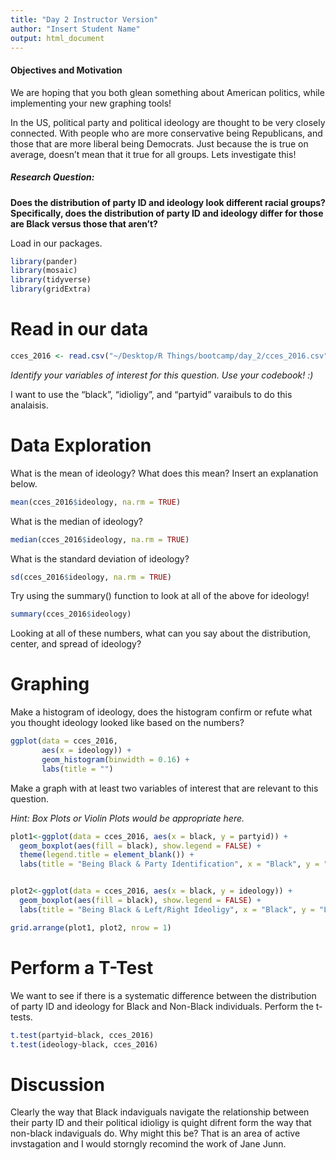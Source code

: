 ```yaml
---
title: "Day 2 Instructor Version"
author: "Insert Student Name"
output: html_document
---
```

#### Objectives and Motivation

We are hoping that you both glean something about American politics, while implementing your new graphing tools!

In the US, political party and political ideology are thought to be very closely connected. With people who are more conservative being Republicans, and those that are more liberal being Democrats. Just because the is true on average, doesn't mean that it true for all groups. Lets investigate this!

##### Research Question: 

**Does the distribution of party ID and ideology look different racial groups? Specifically, does the distribution of party ID and ideology differ for those are Black versus those that aren't?**

Load in our packages.

```r
library(pander)
library(mosaic)
library(tidyverse)
library(gridExtra)
```

# Read in our data

```r
cces_2016 <- read.csv("~/Desktop/R Things/bootcamp/day_2/cces_2016.csv")
```

*Identify your variables of interest for this question. Use your codebook! :)*

I want to use the "black", "idioligy", and "partyid" varaibuls to do this analaisis. 


# Data Exploration

What is the mean of ideology? What does this mean? Insert an explanation below.

```r
mean(cces_2016$ideology, na.rm = TRUE)
```

What is the median of ideology?

```r
median(cces_2016$ideology, na.rm = TRUE)
```


What is the standard deviation of ideology?

```r
sd(cces_2016$ideology, na.rm = TRUE)
```

Try using the summary() function to look at all of the above for ideology!

```r
summary(cces_2016$ideology)
```

Looking at all of these numbers, what can you say about the distribution, center, and spread of ideology?


# Graphing

Make a histogram of ideology, does the histogram confirm or refute what you thought ideology looked like based on the numbers?

```r
ggplot(data = cces_2016, 
       aes(x = ideology)) +
       geom_histogram(binwidth = 0.16) +
       labs(title = "")
```


Make a graph with at least two variables of interest that are relevant to this question. 

*Hint: Box Plots or Violin Plots would be appropriate here.*

```r
plot1<-ggplot(data = cces_2016, aes(x = black, y = partyid)) +
  geom_boxplot(aes(fill = black), show.legend = FALSE) +
  theme(legend.title = element_blank()) +
  labs(title = "Being Black & Party Identification", x = "Black", y = "Party Id")


plot2<-ggplot(data = cces_2016, aes(x = black, y = ideology)) +
  geom_boxplot(aes(fill = black), show.legend = FALSE) +
  labs(title = "Being Black & Left/Right Ideoligy", x = "Black", y = "Left/Right Ideoligy")

grid.arrange(plot1, plot2, nrow = 1)
```

# Perform a T-Test

We want to see if there is a systematic difference between the distribution of party ID and ideology for Black and Non-Black individuals. Perform the t-tests. 

```r
t.test(partyid~black, cces_2016)
t.test(ideology~black, cces_2016)
```


# Discussion

Clearly the way that Black indaviguals navigate the relationship between their party ID and their political idioligy is quight difrent form the way that non-black indaviguals do. Why might this be? That is an area of active invstagation and I would storngly recomind the work of Jane Junn. 


